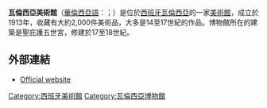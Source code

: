 '''瓦倫西亞美術館'''（[[華倫西亞語|華倫西亞語]]：{{lang|ca|Museu de Belles Arts de València}}；{{lang-es|Museo de Bellas Artes de Valencia}}）是位於[[西班牙|西班牙]][[瓦倫西亞|瓦倫西亞]]的一家[[美術館|美術館]]，成立於1913年，收藏有大約2,000件美術品，大多是14至17世紀的作品。博物館所在的建築是聖庇護五世宮，修建於17至18世紀。

==外部連結==
{{commons category|Museo de Bellas Artes de Valencia}}
*[http://museobellasartesvalencia.gva.es/ Official website] {{Wayback|url=http://museobellasartesvalencia.gva.es/ |date=20090525050236 }} {{Es icon}}

{{coord|39.479|N| 0.371|W|display=title}}

[[Category:西班牙美術館|Category:西班牙美術館]]
[[Category:瓦倫西亞博物館|Category:瓦倫西亞博物館]]